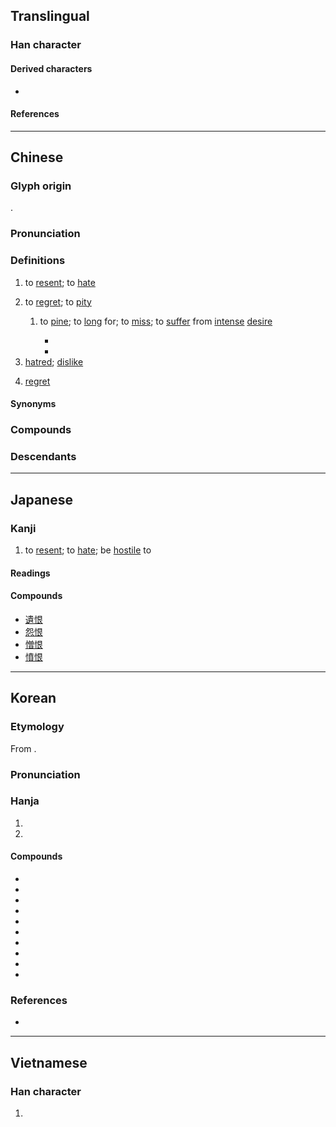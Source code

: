 {{character info}}
==Translingual==
{{stroke order|strokes=9}}

===Han character===
{{Han char|rn=61|rad=心|as=06|sn=9|four=97032|canj=PAV|ids=⿰忄艮}}

====Derived characters====
* {{l|mul|[[𭉆]], [[𭦼]], [[𥈥]], [[𪬲]], [[𭏂]], [[𢝧]]}}

====References====
{{Han ref|kx=0385.090|dkj=10588|dj=0716.050|hdz=42299.030|uh=6068}}

----

==Chinese==
{{zh-forms}}

===Glyph origin===
{{Han etym}}
{{Han compound|心|alt1=忄|艮|t1=heart; thought; emotion|ls=psc|c1=s|c2=p}}.

===Pronunciation===
{{zh-pron
|m=hèn
|m-s=
|c=han6
|c-t=
|g=
|h=pfs=hen
|j=
|mb=hāing
|md=hâung
|mn=hūn/twvk:hīn
|mn-t=heng6
|w=3hhen
|x=
|mc=y
|oc=y
|ma=y
|cat=v,n
}}

===Definitions===
{{zh-hanzi}}

# to [[resent]]; to [[hate]]
#: {{zh-x|可恨|abominable}}
# to [[regret]]; to [[pity]]
#: {{zh-x|恨不得|to wish that one could ("'''to regret''' that one may not")}}
#: {{zh-x|恨鐵不成鋼|'''to pity''' someone's lack of improvement}}
## {{lb|zh|chiefly|literary}} to [[pine]]; to [[long]] for; to [[miss]]; to [[suffer]] from [[intense]] [[desire]]
##* {{zh-x|輟 耕 之 壟 上，悵恨 久之，曰：「茍 富貴，無 相{xiāng}-忘。」|Taking a break from the work, he went up a raised slope by the fields. Full of care and '''discontent''' with himself for quite a while, he burst out, "Lest we forget one another when greatness is achieved!"|ref=Shiji}}
##* {{zh-x|解釋 春風 無限 恨|Vanquished are the endless '''longings of love'''|CL|ref={{circa2|the early 740s|short=yes}}, {{w|Li Bai}} ({{w2|zh|李白}}), ''Qing Ping Diao'' ({{lang|zh|《[[s:zh:清平調|清平調]]》}}). English translation by Shigeyoshi Obata ({{lang|ja|小畑薫良}}), 1922.}}
# [[hatred]]; [[dislike]]
#: {{zh-x|懷恨在心|to harbour hatred; to entertain hateful thoughts}}
# [[regret]]

====Synonyms====
{{zh-dial}}

===Compounds===
{{zh-der|飲恨|仇恨|憎恨|可恨|恨怒|恨絕|愁江恨海|恨不得|吞恨|報讎雪恨|忌恨|千愁萬恨|寒門飲恨|恨之切骨|嫉恨|慚恨|愧恨|愛恨交織|千仇萬恨|惱恨|悵恨|恨事|悔恨|恨賦|恨苦修行|恨苦|恨相見晚|恨相知晚|恨海|恨入骨髓|恨入心髓|恨之入骨|恚恨|恨人|忿恨|客恨|心頭之恨|中懷怨恨|怨恨|恨恨|慨恨|怪恨|含恨|不恨|今愁古恨|報恨|報仇雪恨|憤恨|憾恨|挾恨|新恨|抱恨終天|相見恨晚|歎恨|憤恨不平|懷恨|相知恨晚|相逢恨晚|發恨|痛恨|洩恨|深仇大恨|新愁舊恨|相得恨晚|抱恨|銜恨|離恨|記恨|銜恨蒙枉|舊恨新愁|終天抱恨|終天之恨|飲恨吞聲|遺恨|飲恨而終|齎恨|長恨歌|解恨|舊愁新恨|蓄恨|離恨天|雪恨|長恨傳|銜悲茹恨|舊恨|遺恨千古|恨鐵不成鋼}}

===Descendants===
{{CJKV||こん|한|hận}}

{{zh-cat|Elementary|Emotions}}

----

==Japanese==

===Kanji===
{{ja-kanji|grade=c|rs=心06}}

# to [[resent]]; to [[hate]]; be [[hostile]] to

====Readings====
{{ja-readings
|goon=ごん
|kanon=こん
|kun=うら-む, うら-めし.い
}}

====Compounds====
* [[遺恨]]
* [[怨恨]]
* [[憎恨]]
* [[憤恨]]

----

==Korean==

===Etymology===
From {{der|ko|ltc|sort=한|-}} {{ltc-l|恨}}.
{{hanja-ety
|dk={{okm-inline|ᅘᅳᆫ〮|hhún}}
|m3={{okm-inline|ᄒᆞᆫ|hon}}
|m3h={{okm-inline|[[애ᄃᆞ다|애ᄃᆞᆯ]]|aytol}}
}}
===Pronunciation===
{{ko-hanja-pron|한|l=y}}

===Hanja===
{{ko-hanja-search}}
{{ko-hanja|한탄하다|한탄할|한}}

# {{hanja form of|한|[[deep-seated]] [[resentment]]|noun}}
# {{hanja form of|한|to [[resent]]; to [[hate]]|affix}}

====Compounds====
{{der-top|Compounds}}
* {{ko-l|한탄|恨歎}}
* {{ko-l|여한|餘恨}}
* {{ko-l|우한|憂恨}}
* {{ko-l|원한|怨恨}}
* {{ko-l|통한|痛恨}}
* {{ko-l|회한|悔恨}}
* {{ko-l|각골분한|刻骨憤恨}}
* {{ko-l|다정다한|多情多恨}}
* {{ko-l|망국지한|亡國之恨}}
* {{ko-l|철천지한|徹天之恨}}
{{der-bottom}}

===References===
* {{R:hanjadoc|3410}}

----

==Vietnamese==

===Han character===
{{vi-readings|reading=hận, giận, hằn, hờn|rs=心06}}

# {{rfdef|vi|sort=心06}}
